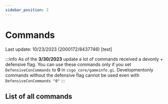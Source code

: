 ```yaml
---
sidebar_position: 2
---
```



# Commands
Last update: 10/23/2023 (2000172/8437746) [test]

:::info
As of the **3/30/2023** update a lot of commands received a devonly + defensive flag. You can use these commands only if you set `DefensiveConCommands` to **0** in `csgo_core/gameinfo.gi`.
Developmentonly commands without the defensive flag cannot be used even with `DefensiveConCommands "0"`
:::

## List of all commands

<CommandList/>
